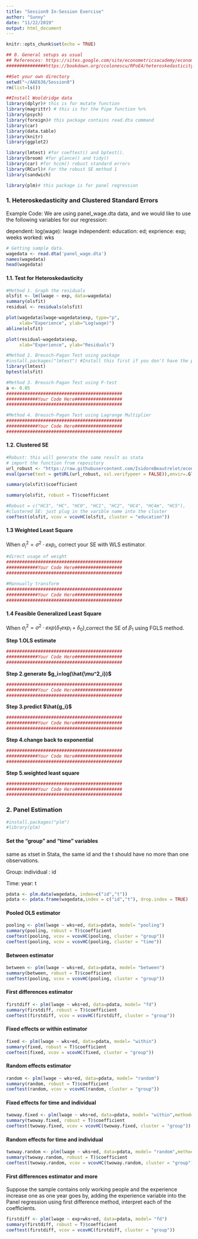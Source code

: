 ```yaml
---
title: "Session9 In-Session Exercise"
author: "Sunny"
date: "11/22/2019"
output: html_document
---
```


```r
knitr::opts_chunk$set(echo = TRUE)
```


```r
## 0. General setups as usual
## References: https://sites.google.com/site/econometricsacademy/econometrics-models/panel-data-models;
###############https://bookdown.org/ccolonescu/RPoE4/heteroskedasticity.html.

##Set your own directory
setwd("~/AAE636/Session8")
rm(list=ls())

##Install Wooldridge data
library(dplyr)# this is for mutate function
library(magrittr) # this is for the Pipe function %>%
library(psych)
library(foreign)# this package contains read.dta command
library(car)
library(data.table)
library(knitr)
library(ggplot2)

library(lmtest) #for coeftest() and bptest().
library(broom) #for glance() and tidy()
library(car) #for hccm() robust standard errors
library(RCurl)# For the robust SE method 1
library(sandwich)

library(plm)# this package is for panel regression
```

### 1. Heteroskedasticity and Clustered Standard Errors

Example Code:
We are using panel_wage.dta data, and we would like to use the following variables for our regression:

dependent: log(wage): lwage
independent: education: ed; exprience: exp; weeks worked: wks
```r
# Getting sample data.
wagedata <- read.dta('panel_wage.dta')
names(wagedata)
head(wagedata)
```

#### 1.1. Test for Heteroskedasticity
```r
#Method 1. Graph the residuals
olsfit <- lm(lwage ~ exp, data=wagedata)
summary(olsfit)
residual <- residuals(olsfit)

plot(wagedata$lwage~wagedata$exp, type="p",
     xlab="Experience", ylab="Log(wage)")
abline(olsfit)

plot(residual~wagedata$exp, 
     xlab="Experience", ylab="Residuals")

#Method 2. Breusch-Pagan Test using package
#install.packages("lmtest") #Install this first if you don't have the package
library(lmtest)
bptest(olsfit)

#Method 3. Breusch-Pagan Test using F-test
a <- 0.05
############################################
############Your Code Here##################
############################################

#Method 4. Breusch-Pagan Test using Lagrange Multiplier
############################################
############Your Code Here##################
############################################
```

#### 1.2. Clustered SE
```r
#Robust: this will generate the same result as stata
# import the function from repository
url_robust <- "https://raw.githubusercontent.com/IsidoreBeautrelet/economictheoryblog/master/robust_summary.R"
eval(parse(text = getURL(url_robust, ssl.verifypeer = FALSE)),envir=.GlobalEnv)

summary(olsfit)$coefficient

summary(olsfit, robust = T)$coefficient

#Robust = c("HC3", "HC", "HC0", "HC1", "HC2", "HC4", "HC4m", "HC5"),
#clustered SE: just plug in the varible name into the cluster
coeftest(olsfit, vcov = vcovHC(olsfit, cluster = "education"))

```

#### 1.3 Weighted Least Square
When $\sigma_i^2=\sigma^2\cdot exp_i$, correct your SE with WLS estimator.

```r
#direct usage of weight
############################################
############Your Code Here##################
############################################

#Mannually transform
############################################
############Your Code Here##################
############################################
```
#### 1.4 Feasible Generalized Least Square
When $\sigma_i^2=\sigma^2\cdot exp(\delta_1 exp_i+\delta_0)$,correct the SE of $\beta_1$ using FGLS method.

**Step 1.OLS estimate**
```r
############################################
############Your Code Here##################
############################################
```

**Step 2.generate $g_i=log(\hat{\mu^2_i})$**
```r
############################################
############Your Code Here##################
############################################
```

**Step 3.predict $\hat{g_i}$**
```r
############################################
############Your Code Here##################
############################################
```

**Step 4.change back to exponential**
```r
############################################
############Your Code Here##################
############################################
```

**Step 5.weighted least square**
```r
############################################
############Your Code Here##################
############################################
```

### 2. Panel Estimation

```r
#install.packages("plm")
#library(plm)
```

#### Set the "group" and "time" variables

same as xtset in Stata, the same id and the t should have no more than one observations.

Group: individual : id

Time: year: t

```r
pdata <- plm.data(wagedata, index=c("id","t"))
pdata <- pdata.frame(wagedata,index = c("id","t"), drop.index = TRUE)
```

#### Pooled OLS estimator
```r
pooling <- plm(lwage ~ wks+ed, data=pdata, model= "pooling")
summary(pooling, robust = T)$coefficient
coeftest(pooling, vcov = vcovHC(pooling, cluster = "group"))
coeftest(pooling, vcov = vcovHC(pooling, cluster = "time"))
```

#### Between estimator
```r
between <- plm(lwage ~ wks+ed, data=pdata, model= "between")
summary(between, robust = T)$coefficient
coeftest(pooling, vcov = vcovHC(pooling, cluster = "group"))
```

#### First differences estimator
```r
firstdiff <- plm(lwage ~ wks+ed, data=pdata, model= "fd")
summary(firstdiff, robust = T)$coefficient
coeftest(firstdiff, vcov = vcovHC(firstdiff, cluster = "group"))
```

#### Fixed effects or within estimator
```r
fixed <- plm(lwage ~ wks+ed, data=pdata, model= "within")
summary(fixed, robust = T)$coefficient
coeftest(fixed, vcov = vcovHC(fixed, cluster = "group"))
```

#### Random effects estimator
```r
random <- plm(lwage ~ wks+ed, data=pdata, model= "random")
summary(random, robust = T)$coefficient
coeftest(random, vcov = vcovHC(random, cluster = "group"))
```

#### Fixed effects for time and individual
```r
twoway.fixed <- plm(lwage ~ wks+ed, data=pdata, model= "within",method="twoways")
summary(twoway.fixed, robust = T)$coefficient
coeftest(twoway.fixed, vcov = vcovHC(twoway.fixed, cluster = "group"))
```

#### Random effects for time and individual
```r
twoway.random <- plm(lwage ~ wks+ed, data=pdata, model= "random",method="twoways")
summary(twoway.random, robust = T)$coefficient
coeftest(twoway.random, vcov = vcovHC(twoway.random, cluster = "group"))
```

#### First differences estimator and more

Suppose the sample contains only working people and the experience increase one as one year goes by, adding the experience variable into the Panel regression using first difference method, interpret each of the coefficients.

```r
firstdiff <- plm(lwage ~ exp+wks+ed, data=pdata, model= "fd")
summary(firstdiff, robust = T)$coefficient
coeftest(firstdiff, vcov = vcovHC(firstdiff, cluster = "group"))
```
